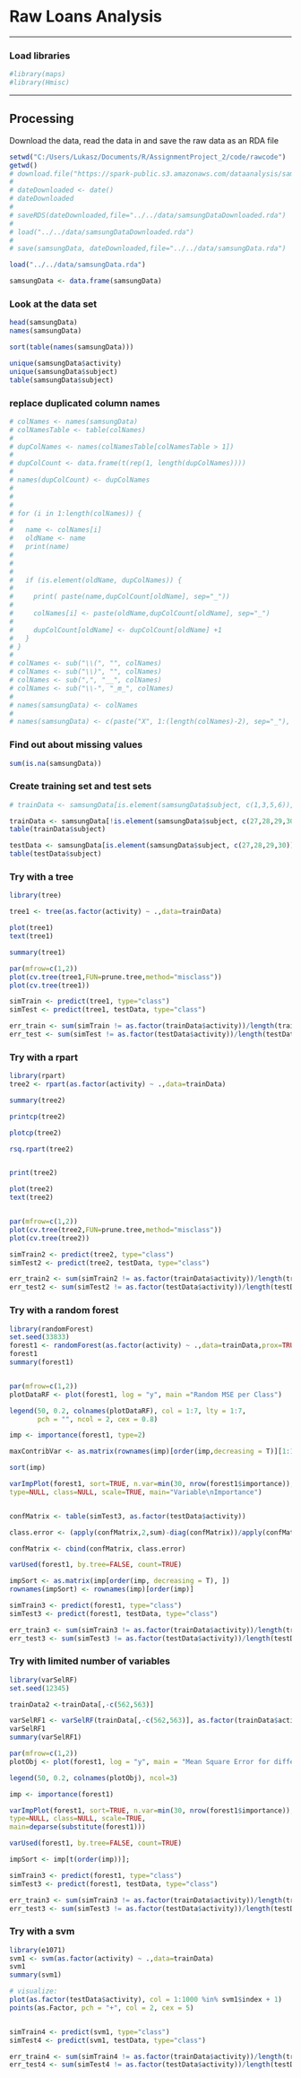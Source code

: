 Raw Loans Analysis
========================

------

### Load libraries

```r
#library(maps)
#library(Hmisc)
```



------

## Processing

Download the data, read the data in and save the raw data as an RDA file

```r
setwd("C:/Users/Lukasz/Documents/R/AssignmentProject_2/code/rawcode")
getwd()
# download.file("https://spark-public.s3.amazonaws.com/dataanalysis/samsungData.rda",destfile="../../data/samsungDataDownloaded.rda")
# 
# dateDownloaded <- date()
# dateDownloaded
# 
# saveRDS(dateDownloaded,file="../../data/samsungDataDownloaded.rda")
# 
# load("../../data/samsungDataDownloaded.rda")
# 
# save(samsungData, dateDownloaded,file="../../data/samsungData.rda")

load("../../data/samsungData.rda")

samsungData <- data.frame(samsungData)

```


### Look at the data set

```r
head(samsungData)
names(samsungData)

sort(table(names(samsungData)))

unique(samsungData$activity)
unique(samsungData$subject)
table(samsungData$subject)

```

### replace duplicated column names
```r
# colNames <- names(samsungData)
# colNamesTable <- table(colNames)
# 
# dupColNames <- names(colNamesTable[colNamesTable > 1])
# 
# dupColCount <- data.frame(t(rep(1, length(dupColNames))))
# 
# names(dupColCount) <- dupColNames
# 
# 
# 
# for (i in 1:length(colNames)) {
#   
#   name <- colNames[i]
#   oldName <- name
#   print(name)
#   
#   
#   
#   if (is.element(oldName, dupColNames)) {
#     
#     print( paste(name,dupColCount[oldName], sep="_"))
#     
#     colNames[i] <- paste(oldName,dupColCount[oldName], sep="_")
#     
#     dupColCount[oldName] <- dupColCount[oldName] +1
#   }
# }
# 
# colNames <- sub("\\(", "", colNames)
# colNames <- sub("\\)", "", colNames)
# colNames <- sub(",", "__", colNames)
# colNames <- sub("\\-", "_m_", colNames)
# 
# names(samsungData) <- colNames
# 
# names(samsungData) <- c(paste("X", 1:(length(colNames)-2), sep="_"), colNames[(length(colNames)-1):length(colNames)])

```

### Find out about missing values
```r
sum(is.na(samsungData))
```

### Create training set and test sets
```r

# trainData <- samsungData[is.element(samsungData$subject, c(1,3,5,6)),]

trainData <- samsungData[!is.element(samsungData$subject, c(27,28,29,30)),]
table(trainData$subject)

testData <- samsungData[is.element(samsungData$subject, c(27,28,29,30)),]
table(testData$subject)

```

### Try with a tree
```r
library(tree)

tree1 <- tree(as.factor(activity) ~ .,data=trainData)

plot(tree1)
text(tree1)

summary(tree1)

par(mfrow=c(1,2))
plot(cv.tree(tree1,FUN=prune.tree,method="misclass"))
plot(cv.tree(tree1))

simTrain <- predict(tree1, type="class")
simTest <- predict(tree1, testData, type="class")

err_train <- sum(simTrain != as.factor(trainData$activity))/length(trainData$activity)
err_test <- sum(simTest != as.factor(testData$activity))/length(testData$activity)

```

### Try with a rpart
```r
library(rpart)
tree2 <- rpart(as.factor(activity) ~ .,data=trainData)

summary(tree2)

printcp(tree2)

plotcp(tree2) 

rsq.rpart(tree2)


print(tree2) 

plot(tree2) 
text(tree2)


par(mfrow=c(1,2))
plot(cv.tree(tree2,FUN=prune.tree,method="misclass"))
plot(cv.tree(tree2))

simTrain2 <- predict(tree2, type="class")
simTest2 <- predict(tree2, testData, type="class")

err_train2 <- sum(simTrain2 != as.factor(trainData$activity))/length(trainData$activity)
err_test2 <- sum(simTest2 != as.factor(testData$activity))/length(testData$activity)


```

### Try with a random forest
```r
library(randomForest)
set.seed(33833)
forest1 <- randomForest(as.factor(activity) ~ .,data=trainData,prox=TRUE)
forest1
summary(forest1)


par(mfrow=c(1,2))
plotDataRF <- plot(forest1, log = "y", main ="Random MSE per Class")

legend(50, 0.2, colnames(plotDataRF), col = 1:7, lty = 1:7,
       pch = "", ncol = 2, cex = 0.8)

imp <- importance(forest1, type=2)

maxContribVar <- as.matrix(rownames(imp)[order(imp,decreasing = T)][1:10])

sort(imp)

varImpPlot(forest1, sort=TRUE, n.var=min(30, nrow(forest1$importance)),
type=NULL, class=NULL, scale=TRUE, main="Variable\nImportance")


confMatrix <- table(simTest3, as.factor(testData$activity))

class.error <- (apply(confMatrix,2,sum)-diag(confMatrix))/apply(confMatrix,2,sum)

confMatrix <- cbind(confMatrix, class.error)

varUsed(forest1, by.tree=FALSE, count=TRUE)

impSort <- as.matrix(imp[order(imp, decreasing = T), ])
rownames(impSort) <- rownames(imp)[order(imp)]

simTrain3 <- predict(forest1, type="class")
simTest3 <- predict(forest1, testData, type="class")

err_train3 <- sum(simTrain3 != as.factor(trainData$activity))/length(trainData$activity)
err_test3 <- sum(simTest3 != as.factor(testData$activity))/length(testData$activity)


```

### Try with limited number of variables
```r
library(varSelRF)
set.seed(12345)

trainData2 <-trainData[,-c(562,563)]

varSelRF1 <- varSelRF(trainData[,-c(562,563)], as.factor(trainData$activity))
varSelRF1
summary(varSelRF1)

par(mfrow=c(1,2))
plotObj <- plot(forest1, log = "y", main = "Mean Square Error for different classes")

legend(50, 0.2, colnames(plotObj), ncol=3)

imp <- importance(forest1)

varImpPlot(forest1, sort=TRUE, n.var=min(30, nrow(forest1$importance)),
type=NULL, class=NULL, scale=TRUE,
main=deparse(substitute(forest1)))

varUsed(forest1, by.tree=FALSE, count=TRUE)

impSort <- imp[t(order(imp))];

simTrain3 <- predict(forest1, type="class")
simTest3 <- predict(forest1, testData, type="class")

err_train3 <- sum(simTrain3 != as.factor(trainData$activity))/length(trainData$activity)
err_test3 <- sum(simTest3 != as.factor(testData$activity))/length(testData$activity)


```


### Try with a svm
```r
library(e1071)
svm1 <- svm(as.factor(activity) ~ .,data=trainData)
svm1
summary(svm1)

# visualize:
plot(as.factor(testData$activity), col = 1:1000 %in% svm1$index + 1)
points(as.Factor, pch = "+", col = 2, cex = 5)


simTrain4 <- predict(svm1, type="class")
simTest4 <- predict(svm1, testData, type="class")

err_train4 <- sum(simTrain4 != as.factor(trainData$activity))/length(trainData$activity)
err_test4 <- sum(simTest4 != as.factor(testData$activity))/length(testData$activity)


```



